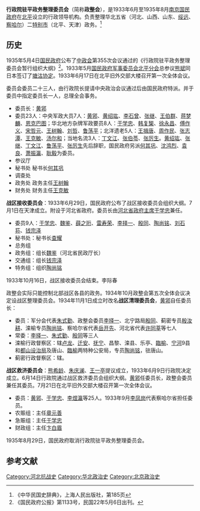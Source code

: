 '''行政院驻平政务整理委员会'''（简称'''政整会'''），是1933年6月至1935年8月[[南京国民政府|南京国民政府]]在[[北平|北平]]设立的行政领导机构。负责整理华北五省（河北、山西、山东、[[绥远省_(中华民国)|绥远]]、[[察哈爾省_(中華民國)|察哈尔]]）二[[特别市|特别市]]（北平、天津）政务。<ref>《中华民国史辞典》，上海人民出版社，第185页</ref>
==历史==
1935年5月4日[[国民政府|国民政府]]公布了[[中政会|中政会]]第355次会议通过的《行政院驻平政务整理委员会暂行组织大纲》<ref>《国民政府公报》第1133号，民国22年5月6日出刊。</ref>。1933年5月[[国民政府军事委员会北平分会|国民政府军事委员会北平分会]]总参议[[熊斌|熊斌]]同日本签订了[[塘沽协定|塘沽协定]]。1933年6月17日在北平旧外交部大楼召开第一次全体会议。

委员会委员二十三人，由行政院长提请中央政治会议通过后由国民政府特派。并于委员中指定委员长一人，总理全会事务。
*委员长：[[黄郛|黄郛]]
*委员23人：中央军政大员7人：[[黄郛|黄郛]]、[[黄绍竑|黄绍竑]]、[[李石曾|李石曾]]、[[張繼_(中華民國)|张继]]、[[王伯群|王伯群]]、[[蒋梦麟|蒋梦麟]]、[[恩克巴图|恩克巴图]]；华北地方杂牌军政要员8人：[[于学忠|于学忠]]、[[韩复榘|韩复榘]]、[[徐永昌|徐永昌]]、[[傅作义|傅作义]]、[[宋哲元|宋哲元]]、[[王树翰|王树翰]]、[[刘哲|刘哲]]、[[鲁荡平|鲁荡平]]；北洋遗老5人：[[王揖唐|王揖唐]]、[[周作民|周作民]]、[[张志潭|张志潭]]、[[王克敏|王克敏]]、[[汤尔和|汤尔和]]；当地名流3人：[[丁文江|丁文江]]、[[张伯苓|张伯苓]]、[[张厉生|张厉生]]。[[黄绍竑|黄绍竑]]、[[張繼_(中華民國)|张继]]、[[丁文江|丁文江]]、[[鲁荡平|鲁荡平]]、[[张厉生|张厉生]]先后辞职，国民政府另派[[何其巩|何其巩]]、[[沈鸿烈|沈鸿烈]]、[[袁良|袁良]]、[[萧振瀛|萧振瀛]]、[[耿毅|耿毅]]为委员。
* 参议厅
* 秘书处 秘书长[[何其巩|何其巩]]
* 调查处
* 政务处 政务主任[[王树翰|王树翰]]
* 财务处 财务主任[[王克敏|王克敏]]

'''战区接收委员会'''：1933年6月29日，国民政府公布了战区接收委员会组织大纲。7月1日在天津成立。附设于河北省政府。委员长由[[河北省政府主席|河北省政府主席]][[于学忠|于学忠]]兼任。
* 委员9人：[[于学忠|于学忠]]、[[魏鉴|魏鉴]]、[[薛之珩|薛之珩]]、[[雷寿荣|雷寿荣]]、[[李择一|李择一]]、[[殷同|殷同]]、[[陶尚铭|陶尚铭]]、[[刘石荪|刘石荪]]、[[钱宗泽|钱宗泽]]
* 秘书处：秘书长[[查耀|查耀]]
* 总务组
* 政务组：组长[[魏鉴|魏鉴]]（河北省民政厅长）
* 交通组：组长[[钱宗泽|钱宗泽]]
* 特务组：组织[[陶尚铭|陶尚铭]]
1933年10月16日，战区接收委员会结束。李际春

政整会实际只能控制北部战区各县的政务。1934年10月政整会第五次全体会议决定设战区整理委员会。1934年11月1日成立时改名'''战区清理委员会'''，[[黄郛|黄郛]]自任委员长：
*委员：军分会代表[[朱式勤|朱式勤]]、政整会委员[[李择一|李择一]]、北宁路局[[殷同|殷同]]、蓟密专员[[殷汝耕|殷汝耕]]、滦榆专员[[陶尚铭|陶尚铭]]、察哈尔省代表[[岳开先|岳开先]]、河北省代表[[许同莘|许同莘]]等七人
*常委：[[李择一|李择一]]、[[朱式勤|朱式勤]]、[[殷同|殷同]]等三人
*滦榆行政督察区：辖[[卢龙|卢龙]]、[[迁安|迁安]]、[[抚宁|抚宁]]、昌黎、滦县、乐亭、[[臨榆|臨榆]]、[[宁河|宁河]]9县和[[都山设治局|都山设治局]]及唐山、[[臨榆|臨榆]]两特种公安局，专员[[陶尚铭|陶尚铭]]，驻唐山。
*蓟密行政督察区：辖。

'''战区救济委员会'''：[[熊希龄|熊希龄]]、[[朱庆澜|朱庆澜]]、[[王一亭|王一亭]]提议成立，1933年6月9日行政院决定成立。6月14日行政院通过战区救济委员会组织大纲。[[黄郛|黄郛]]任委员长，政整会委员兼任其委员。7月21日在北平旧外交部大楼召开第一次全体会议。
* 委员：[[黄郛|黄郛]]、[[于学忠|于学忠]]、[[李煜瀛|李煜瀛]]等25人。1933年9月[[李凤岗|李凤岗]]代表察哈尔省担任委员。
* 农赈组：主任[[章元善|章元善]]
* 急赈组：主任[[于学忠|于学忠]]
* 财政组：主任[[卞白眉|卞白眉]]

1935年8月29日，国民政府取消行政院驻平政务整理委员会。

==参考文献==
<references/>
[[Category:河北抗战史|Category:河北抗战史]]
[[Category:华北政治史|Category:华北政治史]]
[[Category:北京政治史|Category:北京政治史]]